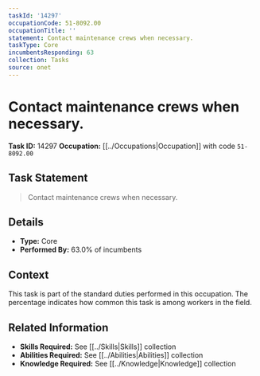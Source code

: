 ```yaml
---
taskId: '14297'
occupationCode: 51-8092.00
occupationTitle: ''
statement: Contact maintenance crews when necessary.
taskType: Core
incumbentsResponding: 63
collection: Tasks
source: onet
---
```

# Contact maintenance crews when necessary.

**Task ID:** 14297
**Occupation:** [[../Occupations|Occupation]] with code `51-8092.00`

## Task Statement

> Contact maintenance crews when necessary.

## Details

- **Type:** Core
- **Performed By:** 63.0% of incumbents

## Context

This task is part of the standard duties performed in this occupation. The percentage indicates how common this task is among workers in the field.

## Related Information

- **Skills Required:** See [[../Skills|Skills]] collection
- **Abilities Required:** See [[../Abilities|Abilities]] collection
- **Knowledge Required:** See [[../Knowledge|Knowledge]] collection
